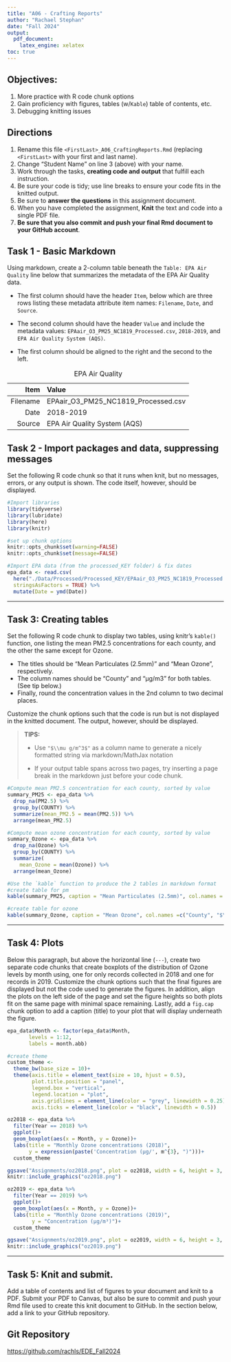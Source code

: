 ```yaml
---
title: "A06 - Crafting Reports"
author: "Rachael Stephan"
date: "Fall 2024"
output:  
  pdf_document:
    latex_engine: xelatex
toc: true
---
```


\listoftables

\listoffigures

## Objectives:

1.  More practice with R code chunk options
2.  Gain proficiency with figures, tables (w/`Kable`) table of contents, etc.
3.  Debugging knitting issues

## Directions

1.  Rename this file `<FirstLast>_A06_CraftingReports.Rmd` (replacing `<FirstLast>` with your first and last name).
2.  Change "Student Name" on line 3 (above) with your name.
3.  Work through the tasks, **creating code and output** that fulfill each instruction.
4.  Be sure your code is tidy; use line breaks to ensure your code fits in the knitted output.
5.  Be sure to **answer the questions** in this assignment document.
6.  When you have completed the assignment, **Knit** the text and code into a single PDF file.
7.  **Be sure that you also commit and push your final Rmd document to your GitHub account**.

## Task 1 - Basic Markdown

Using markdown, create a 2-column table beneath the `Table: EPA Air Quality` line below that summarizes the metadata of the EPA Air Quality data.

-   The first column should have the header `Item`, below which are three rows listing these metadata attribute item names: `Filename`, `Date`, and `Source`.

-   The second column should have the header `Value` and include the metadata values: `EPAair_O3_PM25_NC1819_Processed.csv`, `2018-2019`, and `EPA Air Quality System (AQS)`.

-   The first column should be aligned to the right and the second to the left.

|     Item | Value                               |
|---------:|:------------------------------------|
| Filename | EPAair_O3_PM25_NC1819_Processed.csv |
|     Date | 2018-2019                           |
|   Source | EPA Air Quality System (AQS)        |

: EPA Air Quality

## Task 2 - Import packages and data, suppressing messages

Set the following R code chunk so that it runs when knit, but no messages, errors, or any output is shown. The code itself, however, should be displayed.

```r
#Import libraries
library(tidyverse)
library(lubridate)
library(here)
library(knitr)

#set up chunk options
knitr::opts_chunk$set(warning=FALSE)
knitr::opts_chunk$set(message=FALSE)

#Import EPA data (from the processed_KEY folder) & fix dates
epa_data <- read.csv(
  here("./Data/Processed/Processed_KEY/EPAair_O3_PM25_NC1819_Processed.csv"),
  stringsAsFactors = TRUE) %>% 
  mutate(Date = ymd(Date))
```

------------------------------------------------------------------------

## Task 3: Creating tables

Set the following R code chunk to display two tables, using knitr's `kable()` function, one listing the mean PM2.5 concentrations for each county, and the other the same except for Ozone.

-   The titles should be "Mean Particulates (2.5mm)" and "Mean Ozone", respectively.
-   The column names should be "County" and "µg/m3" for both tables. (See tip below.)
-   Finally, round the concentration values in the 2nd column to two decimal places.

Customize the chunk options such that the code is run but is not displayed in the knitted document. The output, however, should be displayed.

> **TIPS:**
>
> -   Use `"$\\mu g/m^3$"` as a column name to generate a nicely formatted string via markdown/MathJax notation
>
> -   If your output table spans across two pages, try inserting a page break in the markdown just before your code chunk.

\newpage

```r
#Compute mean PM2.5 concentration for each county, sorted by value
summary_PM25 <- epa_data %>% 
  drop_na(PM2.5) %>% 
  group_by(COUNTY) %>% 
  summarize(mean_PM2.5 = mean(PM2.5)) %>% 
  arrange(mean_PM2.5)

#Compute mean ozone concentration for each county, sorted by value
summary_Ozone <- epa_data %>% 
  drop_na(Ozone) %>% 
  group_by(COUNTY) %>% 
  summarize(
    mean_Ozone = mean(Ozone)) %>% 
  arrange(mean_Ozone)

#Use the `kable` function to produce the 2 tables in markdown format
#create table for pm
kable(summary_PM25, caption = "Mean Particulates (2.5mm)", col.names = c("County", "$\\mu g/m^3$"), digits = c(NA, 2))

#create table for ozone
kable(summary_Ozone, caption = "Mean Ozone", col.names =c("County", "$\\mu g/m^3$"), digits = c(NA, 2))
```

------------------------------------------------------------------------

## Task 4: Plots

Below this paragraph, but above the horizontal line (`---`), create two separate code chunks that create boxplots of the distribution of Ozone levels by month using, one for only records collected in 2018 and one for records in 2019. Customize the chunk options such that the final figures are displayed but not the code used to generate the figures. In addition, align the plots on the left side of the page and set the figure heights so both plots fit on the same page with minimal space remaining. Lastly, add a `fig.cap` chunk option to add a caption (title) to your plot that will display underneath the figure.

```r
epa_data$Month <- factor(epa_data$Month,
       levels = 1:12,
       labels = month.abb)
```

\newpage

```r
#create theme
custom_theme <- 
  theme_bw(base_size = 10)+
  theme(axis.title = element_text(size = 10, hjust = 0.5),
        plot.title.position = "panel",
        legend.box = "vertical",
        legend.location = "plot",
        axis.gridlines = element_line(color = "grey", linewidth = 0.25),
        axis.ticks = element_line(color = "black", linewidth = 0.5))

oz2018 <- epa_data %>%
  filter(Year == 2018) %>%
  ggplot()+
  geom_boxplot(aes(x = Month, y = Ozone))+
  labs(title = "Monthly Ozone concentrations (2018)",
       y = expression(paste('Concentration (μg/', m^{3}, ")")))+
  custom_theme

ggsave("Assignments/oz2018.png", plot = oz2018, width = 6, height = 3, dpi = 300)
knitr::include_graphics("oz2018.png")
```




```r
oz2019 <- epa_data %>%
  filter(Year == 2019) %>%
  ggplot()+
  geom_boxplot(aes(x = Month, y = Ozone))+
  labs(title = "Monthly Ozone concentrations (2019)",
        y = "Concentration (μg/m³)")+
  custom_theme

ggsave("Assignments/oz2019.png", plot = oz2019, width = 6, height = 3, dpi = 300)
knitr::include_graphics("oz2019.png")
```

------------------------------------------------------------------------

\newpage

## Task 5: Knit and submit.

Add a table of contents and list of figures to your document and knit to a PDF. Submit your PDF to Canvas, but also be sure to commit and push your Rmd file used to create this knit document to GitHub. In the section below, add a link to your GitHub repository.

## Git Repository

<https://github.com/rachls/EDE_Fall2024>
